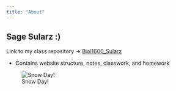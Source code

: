 ```yaml
---
title: "About"
---
```


## Sage Sularz :)

Link to my class repository -\> [Biol1600_Sularz](https://github.com/SageSularz/Biol1600_Sularz.git)

-   Contains website structure, notes, classwork, and homework

![Snow Day!](~/Desktop/Test/snowday%20Small.jpeg)
